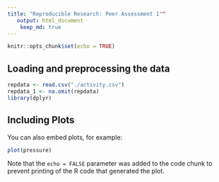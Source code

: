 ```yaml
---
title: "Reproducible Research: Peer Assessment 1""
   output: html_document
    keep_md: true
---
```


```r
knitr::opts_chunk$set(echo = TRUE)
```

## Loading and preprocessing the data

```r
repdata <- read.csv("./activity.csv")
repdata_1 <- na.omit(repdata)
library(dplyr)
```

## Including Plots

You can also embed plots, for example:

```r
plot(pressure)
```

Note that the `echo = FALSE` parameter was added to the code chunk to prevent printing of the R code that generated the plot.
